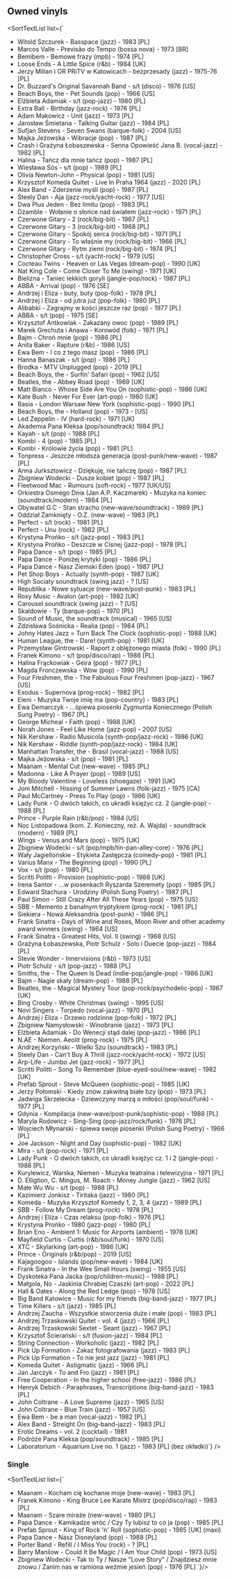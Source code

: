 
## Owned vinyls

<SortTextList
list={`
- Witold Szczurek - Basspace (jazz) - 1983 [PL]
- Marcos Valle - Previsão do Tempo (bossa nova) - 1973 [BR]
- Bemibem - Bemowe frazy (mpb) - 1974 [PL]
- Loose Ends - A Little Spice (r&b) - 1984 [UK]
- Jerzy Milian i OR PRiTV w Katowicach - bezprzesady (jazz) - 1975-76 [PL]
- Dr. Buzzard's Original Savannah Band - s/t (disco) - 1976 [US]
- Beach Boys, the - Pet Sounds (pop) - 1966 [US]
- Elżbieta Adamiak - s/t (pop-jazz) - 1980 [PL]
- Extra Ball - Birthday (jazz-rock) - 1976 [PL]
- Adam Makowicz - Unit (jazz) - 1973 [PL]
- Jarosław Śmietana - Talking Guitar (jazz) - 1984 [PL]
- Sufjan Stevens - Seven Swans (barque-folk) - 2004 [US]
- Majka Jeżowska - Wibracje (pop) - 1987 [PL]
- Crash i Grażyna Łobaszewska - Senna Opowieść Jana B. (vocal-jazz) - 1982 [PL]
- Halina - Tańcz dla mnie tańcz (pop) - 1987 [PL]
- Wiesława Sós - s/t (pop) - 1989 [PL]
- Olivia Newton-John - Physical (pop) - 1981 [US]
- Krzysztof Komeda Quitet - Live In Praha 1964 (jazz) - 2020 [PL]
- Alex Band - Zderzenie myśli (pop) - 1987 [PL]
- Steely Dan - Aja (jazz-rock/yacht-rock) - 1977 [US]
- Dwa Plus Jeden - Bez limitu (pop) - 1983 [PL]
- Dżamble - Wołanie o słońce nad światem (jazz-rock) - 1971 [PL]
- Czerwone Gitary - 2 (rock/big-bit) - 1967 [PL]
- Czerwone Gitary - 3 (rock/big-bit) - 1968 [PL]
- Czerwone Gitary - Spokój serca (rock/big-bit) - 1971 [PL]
- Czerwone Gitary - To właśnie my (rock/big-bit) - 1966 [PL]
- Czerwone Gitary - Rytm ziemi (rock/big-bit) - 1974 [PL]
- Christopher Cross - s/t (yacht-rock) - 1979 [US]
- Cocteau Twins - Heaven or Las Vegas (dream-pop) - 1990 [UK]
- Nat King Cole - Come Closer To Me (swing) - 1971 [UK]
- Bielizna - Taniec lekkich goryli (jangle-pop/rock) - 1987 [PL]
- ABBA - Arrival (pop) - 1976 [SE]
- Andrzej i Eliza - buty, buty (pop-folk) - 1978 [PL]
- Andrzej i Eliza - od jutra już (pop-folk) - 1980 [PL]
- Alibabki - Zagrajmy w kości jeszcze raz (pop) - 1977 [PL]
- ABBA - s/t (pop) - 1975 [SE]
- Krzysztof Antkowiak - Zakazany owoc (pop) - 1989 [PL]
- Marek Grechuta i Anawa - Korowód (folk) - 1971 [PL]
- Bajm - Chroń mnie (pop) - 1986 [PL]
- Anita Baker - Rapture (r&b) - 1986 [US]
- Ewa Bem - I co z tego masz (pop) - 1986 [PL]
- Hanna Banaszak - s/t (pop) - 1986 [PL]
- Brodka - MTV Unplugged (pop) - 2019 [PL]
- Beach Boys, the - Surfin' Safari (pop) - 1962 [US]
- Beatles, the - Abbey Road (pop) - 1969 [UK]
- Matt Bianco - Whose Side Are You On (sophistic-pop) - 1986 [UK]
- Kate Bush - Never For Ever (art-pop) - 1980 [UK]
- Basia - London Warsaw New York (sophistic-pop) - 1990 [PL]
- Beach Boys, the - Holland (pop) - 1973 - [US]
- Led Zeppelin - IV (hard-rock) - 1971 [UK]
- Akademia Pana Kleksa (pop/soundtrack) 1984 [PL]
- Kayah - s/t (pop) - 1988 [PL]
- Kombi - 4 (pop) - 1985 [PL]
- Kombi - Królowie życia (pop) - 1981 [PL]
- Tonpress - Jeszcze młodsza generacja (post-punk/new-wave) - 1987 [PL]
- Anna Jurksztowicz - Dziękuję, nie tańczę (pop) - 1987 [PL]
- Zbigniew Wodecki - Dusze kobiet (pop) - 1987 [PL]
- Fleetwood Mac - Rumours (soft-rock) - 1977 [UK/US]
- Orkiestra Osmego Dnia (Jan A.P. Kaczmarek) - Muzyka na koniec (soundtrack/modern) - 1984 [PL]
- Obywatel G.C - Stan strachu (new-wave/soundtrack) - 1989 [PL]
- Oddział Zamknięty - O.Z. (new-wave) - 1983 [PL]
- Perfect - s/t (rock) - 1981 [PL]
- Perfect - Unu (rock) - 1982 [PL]
- Krystyna Prońko - s/t (jazz-pop) - 1983 [PL]
- Krystyna Prońko - Deszcze w Cisnej (jazz-pop) - 1978 [PL]
- Papa Dance - s/t (pop) - 1985 [PL]
- Papa Dance - Poniżej krytyki (pop) - 1986 [PL]
- Papa Dance - Nasz Ziemski Eden (pop) - 1987 [PL]
- Pet Shop Boys - Actually (synth-pop) - 1987 [UK]
- High Sociaty soundtrack (swing jazz) - ? [US]
- Republika - Nowe sytuacje (new-wave/post-punk) - 1983 [PL]
- Roxy Music - Avalon (art-pop) - 1982 [UK]
- Carousel soundtrack (swing jazz) - ? [US]
- Skaldowie - Ty (barque-pop) - 1970 [PL]
- Sound of Music, the soundtrack (musical) - 1965 [US]
- Zdzisława Sośnicka - Realia (pop) - 1984 [PL]
- Johny Hates Jazz = Turn Back The Clock (sophistic-pop) - 1988 [UK]
- Human League, the - Dare! (synth-pop) - 1981 [UK]
- Przemysław Gintrowski - Raport z oblężonego miasta (folk) - 1990 [PL]
- Franek Kimono - s/t (pop/disco/rap) - 1986 [PL]
- Halina Frąckowiak - Geira (pop) - 1977 [PL]
- Magda Fronczewska - Wow (pop) - 1990 [PL]
- Four Freshmen, the - The Fabulous Four Freshmen (pop-jazz) - 1967 [US]
- Exodus - Supernova (prog-rock) - 1982 [PL]
- Eleni - Muzyka Twoje imię ma (pop-country) - 1983 [PL]
- Ewa Demarczyk - ...śpiewa piosenki Zygmunta Koniecznego (Polish Sung Poetry) - 1967 [PL]
- George Micheal - Faith (pop) - 1988 [UK]
- Norah Jones - Feel Like Home (jazz-pop) - 2007 [US]
- Nik Kershaw - Radio Musicola (synth-pop/jazz-rock) - 1986 [UK]
- Nik Kershaw - Riddle (synth-pop/jazz-rock) - 1984 [UK]
- Manhattan Transfer, the - Brasil (vocal-jazz) - 1988 [US]
- Majka Jeżowska - s/t (pop) - 1981 [PL]
- Maanam - Mental Cut (new-wave) - 1985 [PL]
- Madonna - Like A Prayer (pop) - 1989 [US]
- My Bloody Valentine - Loveless (shoegaze) - 1991 [UK]
- Joni Mitchell - Hissing of Summer Lawns (folk-jazz) - 1975 [CA]
- Paul McCartney - Press To Play (pop) - 1986 [UK]
- Lady Punk - O dwóch takich, co ukradli księżyc cz. 2 (jangle-pop) - 1988 [PL]
- Prince - Purple Rain (r&b/pop) - 1984 [US]
- Noc Listopadowa (kom. Z. Konieczny, reż. A. Wajda) - soundtrack (modern) - 1989 [PL]
- Wings - Venus and Mars (pop) - 1975 [UK]
- Zbigniew Wodecki - s/t (pop/mpb/tin-pan-alley-core) - 1976 [PL]
- Wały Jagiellońskie - Etykieta Zastępcza (comedy-pop) - 1981 [PL]
- Varius Manx - The Beginning (pop) - 1990 [PL]
- Vox - s/t (pop) - 1980 [PL]
- Scritti Politti - Provision (sophistic-pop) - 1988 [UK]
- Irena Santor - ...w piosenkach Ryszarda Szeremety (pop) - 1985 [PL]
- Edward Stachura - Urodziny (Polish Sung Poetry) - 1987 [PL]
- Paul Simon - Still Crazy After All These Years (pop) - 1975 [US]
- SBB - Memento z banalnym tryptykiem (prog-rock) - 1981 [PL]
- Siekiera - Nowa Aleksandria (post-punk) - 1986 [PL]
- Frank Sinatra - Days of Wine and Roses, Moon River and other academy award winners (swing) - 1964 [US]
- Frank Sinatra - Greatest Hits, Vol. II (swing) - 1968 [US]
- Grażyna Łobaszewska, Piotr Schulz - Solo i Duecie (pop-jazz) - 1984 [PL]
- Stevie Wonder - Innervisions (r&b) - 1973 [US]
- Piotr Schulz - s/t (pop-jazz) - 1988 [PL]
- Smiths, the - The Queen Is Dead (indie-pop/jangle-pop) - 1986 [UK]
- Bajm - Nagie skały (dream-pop) - 1988 [PL]
- Beatles, the - Magical Mystery Tour (pop-rock/psychodelic-pop) - 1967 [UK]
- Bing Crosby - White Christmas (swing) - 1995 [US]
- Novi Singers - Torpedo (vocal-jazz) - 1970 [PL]
- Andrzej i Eliza - Drzewo rodzinne (pop-folk) - 1972 [PL]
- Zbigniew Namysłowski - Winobranie (jazz) - 1973 [PL]
- Elżbieta Adamiak - Do Wenecji stąd dalej (pop-jazz) - 1986 [PL]
- N.AE - Niemen. Aeolit (prog-rock) - 1975 [PL]
- Andrzej Korzyński - Wielki Szu (soundtrack) - 1983 [PL]
- Steely Dan - Can't Buy A Thrill (jazz-rock/yacht-rock) - 1972 [US]
- Arp-Life - Jumbo Jet (jazz-rock) - 1977 [PL]
- Scritti Politti - Song To Remember (blue-eyed-soul/new-wave) - 1982 [UK]
- Prefab Sprout - Steve McQueen (sophistic-pop) - 1985 [UK]
- Jerzy Połomski - Kiedy znów zakwitną białe bzy (pop) - 1973 [PL]
- Jadwiga Skrzelecka - Dziewczyny marzą o miłości (pop/soul/funk) - 1977 [PL]
- Gdynia - Kompilacja (new-wave/post-punk/sophistic-pop) - 1988 [PL]
- Maryla Rodowicz - Sing-Sing (pop-jazz/rock/funk) - 1976 [PL]
- Wojciech Młynarski - śpiewa swoje piosenki (Polish Sung Poetry) - 1966 [PL]
- Joe Jackson - Night and Day (sophistic-pop) - 1982 [UK]
- Mira - s/t (pop-rock) - 1971 [PL]
- Lady Punk - O dwóch takich, co ukradli księżyc cz. 1 i 2 (jangle-pop) - 1988 [PL]
- Kurylewicz, Warska, Niemen - Muzyka teatralna i telewizyjna - 1971 [PL]
- D. Elligtion, C. Mingus, M. Roach - Money Jungle (jazz) - 1962 [US]
- Małe Wu Wu - s/t (pop) - 1988 [PL]
- Kazimierz Jonkisz - Tiritaka (jazz) - 1980 [PL]
- Komeda - Muzyka Krzysztof Komedy 1, 2, 3, 4 (jazz) - 1989 [PL]
- SBB - Follow My Dream (prog-rock) - 1978 [PL]
- Andrzej i Eliza - Czas relaksu (pop-folk) - 1976 [PL]
- Krystyna Prońko - 1980 (jazz-pop) - 1980 [PL]
- Brian Eno - Ambient 1: Music for Airports (ambient) - 1978 [UK]
- Mayfield Curtis - Curtis (r&b/soul/funk) - 1970 [US]
- XTC - Skylarking (art-pop) - 1986 [UK]
- Prince - Originals (r&b/pop) - 2019 [US]
- Kajagoogoo - Islands (pop/new-wave) - 1984 [UK]
- Frank Sinatra - In the Wee Small Hours (swing) - 1955 [US]
- Dyskoteka Pana Jacka (pop/children-music) - 1988 [PL]
- Małgola, No - Jaskinia Chrabiej Czaszki (art-pop) - 2022 [PL]
- Hall & Oates - Along the Red Ledge (pop) - 1978 [US]
- Big Band Katowice - Music for my friends (big-band-jazz) - 1977 [PL]
- Time Killers - s/t (jazz) - 1985 [PL]
- Andrzej Zaucha - Wszystkie stworzenia duże i małe (pop) - 1983 [PL]
- Andrzej Trzaskowski Quitet - vol. 4 (jazz) - 1966 [PL]
- Andrzej Trzaskowski Sextet - Seant (jazz) - 1967 [PL]
- Krzysztof Ścierański - s/t (fusion-jazz) - 1984 [PL]
- String Connection - Workoholic (jazz) - 1982 [PL]
- Pick Up Formation - Zakaz fotografowania (jazz) - 1983 [PL]
- Pick Up Formation - To nie jest jazz (jazz) - 1981 [PL]
- Komeda Quitet - Astigmatic (jazz) - 1966 [PL]
- Jan Jarczyk - To and Fro (jazz) - 1981 [PL]
- Free Cooperation - In the higher school (free-jazz) - 1986 [PL]
- Henryk Debich - Paraphrases, Transcriptions (big-band-jazz) - 1983 [PL]
- John Coltrane - A Love Supreme (jazz) - 1965 [US]
- John Coltrane - Blue Train (jazz) - 1957 [US]
- Ewa Bem - be a man (vocal-jazz) - 1982 [PL]
- Alex Band - Streight On (big-band-jazz) - 1983 [PL]
- Erotic Dreams - vol. 2 (cocktail) - 1981
- Podróże Pana Kleksa (pop/soundtrack) - 1985 [PL]
- Laboratorium - Aquarium Live no. 1 (jazz) - 1983 [PL] (bez okładki)`}
/>

### Single

<SortTextList list={`
- Maanam - Kocham cię kochanie moje (new-wave) - 1983 [PL]
- Franek Kimono - King Bruce Lee Karate Mistrz (pop/disco/rap) - 1983 [PL]
- Maanam - Szare miraże (new-wave) - 1980 [PL]
- Papa Dance - Kamikadze wróc / Czy Ty lubisz to co ja (pop) - 1985 [PL]
- Prefab Sprout - King of Rock 'n' Roll (sophistic-pop) - 1985 [UK] (maxi)
- Papa Dance - Nasz Disneyland (pop) - 1988 [PL]
- Porter Band - Refill / I Miss You (rock) - ? [PL]
- Barry Manilow - Could It Be Magic / I Am Your Child (pop) - 1973 [US]
- Zbigniew Wodecki - Tak to Ty / Nasze "Love Story" / Znajdziesz mnie znowu / Zanim nas w ramiona weźmie jesień (pop) - 1976 [PL]
`}/>
